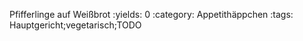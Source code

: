 Pfifferlinge auf Weißbrot
:yields: 0
:category: Appetithäppchen
:tags: Hauptgericht;vegetarisch;TODO
